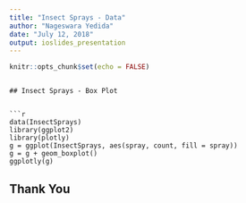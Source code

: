 ```yaml
---
title: "Insect Sprays - Data"
author: "Nageswara Yedida"
date: "July 12, 2018"
output: ioslides_presentation
---
```


```r
knitr::opts_chunk$set(echo = FALSE)
```
```

## Insect Sprays - Box Plot


```r
data(InsectSprays)
library(ggplot2)
library(plotly)
g = ggplot(InsectSprays, aes(spray, count, fill = spray))
g = g + geom_boxplot()
ggplotly(g)
```
<!-- library(datasets) -->
<!-- plot_ly(mtcars, x = mtcars$wt, y = mtcars$mpg, mode = "markers") -->

## Thank You